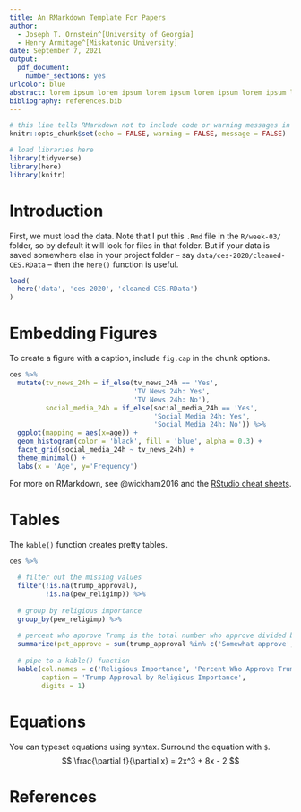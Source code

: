 ```yaml
---
title: An RMarkdown Template For Papers
author: 
  - Joseph T. Ornstein^[University of Georgia]
  - Henry Armitage^[Miskatonic University]
date: September 7, 2021
output:
  pdf_document:
    number_sections: yes
urlcolor: blue
abstract: lorem ipsum lorem ipsum lorem ipsum lorem ipsum lorem ipsum lorem ipsum lorem ipsum lorem ipsum lorem ipsum lorem ipsum lorem ipsum lorem ipsum lorem ipsum lorem ipsum lorem ipsum lorem ipsum lorem ipsum lorem ipsum
bibliography: references.bib
---
```


```r
# this line tells RMarkdown not to include code or warning messages in the final PDF.
knitr::opts_chunk$set(echo = FALSE, warning = FALSE, message = FALSE)

# load libraries here
library(tidyverse)
library(here)
library(knitr)
```

\newpage

# Introduction

First, we must load the data. Note that I put this `.Rmd` file in the `R/week-03/` folder, so by default it will look for files in that folder. But if your data is saved somewhere else in your project folder -- say `data/ces-2020/cleaned-CES.RData` -- then the `here()` function is useful.

```r
load(
  here('data', 'ces-2020', 'cleaned-CES.RData')
)
```

# Embedding Figures

To create a figure with a caption, include `fig.cap` in the chunk options.

```r
ces %>% 
  mutate(tv_news_24h = if_else(tv_news_24h == 'Yes',
                               'TV News 24h: Yes',
                               'TV News 24h: No'),
         social_media_24h = if_else(social_media_24h == 'Yes',
                                    'Social Media 24h: Yes',
                                    'Social Media 24h: No')) %>% 
  ggplot(mapping = aes(x=age)) +
  geom_histogram(color = 'black', fill = 'blue', alpha = 0.3) +
  facet_grid(social_media_24h ~ tv_news_24h) +
  theme_minimal() +
  labs(x = 'Age', y='Frequency')
```

For more on RMarkdown, see @wickham2016 and the [RStudio cheat sheets](https://www.rstudio.com/resources/cheatsheets/).

# Tables

The `kable()` function creates pretty tables.

```r
ces %>% 
  
  # filter out the missing values
  filter(!is.na(trump_approval),
         !is.na(pew_religimp)) %>% 
  
  # group by religious importance
  group_by(pew_religimp) %>% 
  
  # percent who approve Trump is the total number who approve divided by n()
  summarize(pct_approve = sum(trump_approval %in% c('Somewhat approve', 'Strongly approve')) / n() * 100) %>% 
  
  # pipe to a kable() function
  kable(col.names = c('Religious Importance', 'Percent Who Approve Trump'),
        caption = 'Trump Approval by Religious Importance',
        digits = 1)
```

# Equations

You can typeset equations using [\LaTeX](https://davidhamann.de/2017/06/12/latex-cheat-sheet/) syntax. Surround the equation with `$`. $$
\frac{\partial f}{\partial x} = 2x^3 + 8x - 2
$$

# References
